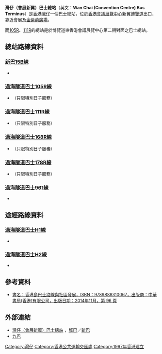 {{unreferenced|time=2014-09-12T06:41:23+00:00}}
{{Infobox HK Bus terminus
 | image= WanCHaiHKCECBT2020.jpg
 | name= 灣仔（會展新翼）巴士總站
 | engname= Wan Chai (Convention Centre) Bus Terminus
 | district= [[灣仔區|灣仔區]]
 | area= [[灣仔|灣仔]]
 | street= [[博覽道東|博覽道東]][[香港會議展覽中心|香港會議展覽中心]]新翼對面
 | coordinates= {{coord|22.284275595413494|114.174265781921}}
 | opendate= 1997年
 | terminate= [[新巴|新巴]]<br>[[新巴15B線|15B]]<br>[[過海隧道巴士|過海隧道巴士]]<br>[[過海隧道巴士105R線|105R]]、[[過海隧道巴士111R線|111R]]、[[過海隧道巴士168R線|168R]]、[[過海隧道巴士178R線|178R]]、[[過海隧道巴士961線|961]]
 | via=  [[新巴|新巴]]<br>[[過海隧道巴士H1線|H1]]、[[過海隧道巴士H2線|H2]]
 | feeder=
 | nearbystreets= [[告士打道|告士打道]]
 | nearbysights= [[灣仔碼頭|灣仔碼頭]]、[[灣仔運動場|灣仔運動場]]、[[海港中心|海港中心]]、香港會議展覽中心、[[會展站|會展站]](2022年5月15日通車)
 | notes= 
 | alternative=
 | bgcolor= blue
 | fontcolor= white
}}

'''灣仔（會展新翼）巴士總站'''（英文：'''Wan Chai (Convention Centre) Bus Terminus'''）是[[香港|香港]][[灣仔|灣仔]]一個巴士總站，位於[[香港會議展覽中心|香港會議展覽中心]]新翼[[博覽道|博覽道]]出口，靠近會展及[[金紫荊廣場|金紫荊廣場]]。

而[[過海隧道巴士105R線|105R]]、[[過海隧道巴士111R線|111R]]的總站是於博覽道東香港會議展覽中心第二期對面之巴士總站。

==總站路線資料==
===[[新巴15B線|新巴15B線]]===
*{{HK Bus Route HKIsland|15B|inline}}

===[[過海隧道巴士105R線|過海隧道巴士105R線]]===
*{{HK Bus Route Cross Harbour|105R|inline}}（只限特別日子服務）

===[[過海隧道巴士111R線|過海隧道巴士111R線]]===
*{{HK Bus Route Cross Harbour|111R|inline}}（只限特別日子服務）

===[[過海隧道巴士168R線|過海隧道巴士168R線]]===
*{{HK Bus Route Cross Harbour|168R|inline}}（只限特別日子服務）

===[[過海隧道巴士178R線|過海隧道巴士178R線]]===
*{{HK Bus Route Cross Harbour|178R|inline}}（只限特別日子服務）

===[[過海隧道巴士961線|過海隧道巴士961線]]===
*{{HK Bus Route Cross Harbour|961|inline}}

==途經路線資料==
===[[過海隧道巴士H1線|過海隧道巴士H1線]]===
*{{HK Bus Route Cross Harbour|H1|inline}}

===[[過海隧道巴士H2線|過海隧道巴士H2線]]===
*{{HK Bus Route Cross Harbour|H2|inline}}

==參考資料==
{{reflist}}
*[https://web.archive.org/web/20141216000759/http://www.chunghwabook.com.hk/media/upload/9789888310067.pdf 書名：香港島巴士路線與社區發展，ISBN：9789888310067，出版商：中華書局(香港)有限公司，出版日期：2014年11月，第 96 頁]

==外部連結==
*[http://www.nwstbus.com.hk/routes/busstop.aspx?intLangID=2&stopid=002557 灣仔（會展新翼）巴士總站] {{Wayback|url=http://www.nwstbus.com.hk/routes/busstop.aspx?intLangID=2&stopid=002557 |date=20160304125710 }}，[[城巴|城巴]]／[[新巴|新巴]]
*[http://www.kmb.hk/ 九巴] {{Wayback|url=http://www.kmb.hk/ |date=20121206050156 }}

{{香港灣仔區巴士總站列表}}

[[Category:灣仔|Category:灣仔]]
[[Category:香港公共運輸交匯處|Category:香港公共運輸交匯處]]

[[Category:1997年香港建立|Category:1997年香港建立]]